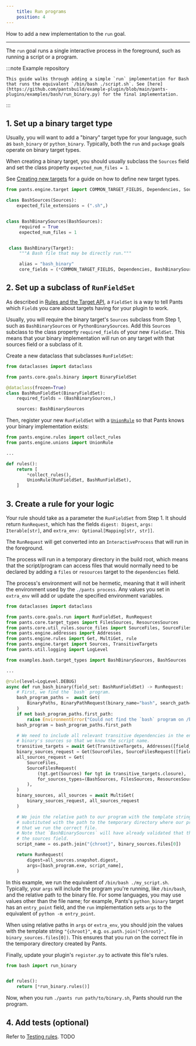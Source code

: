 ```yaml
---
    title: Run programs
    position: 4
---
```



How to add a new implementation to the `run` goal.

---

The `run` goal runs a single interactive process in the foreground, such as running a script or a program.

:::note Example repository

```
This guide walks through adding a simple `run` implementation for Bash that runs the equivalent `/bin/bash ./script.sh`. See [here](https://github.com/pantsbuild/example-plugin/blob/main/pants-plugins/examples/bash/run_binary.py) for the final implementation.

```

:::

## 1. Set up a binary target type

Usually, you will want to add a "binary" target type for your language, such as `bash_binary` or `python_binary`. Typically, both the `run` and `package` goals operate on binary target types.

When creating a binary target, you should usually subclass the `Sources` field and set the class property `expected_num_files = 1`.

See [Creating new targets](doc:target-api-new-targets) for a guide on how to define new target types.

```python
from pants.engine.target import COMMON_TARGET_FIELDS, Dependencies, Sources, Target

class BashSources(Sources):
    expected_file_extensions = (".sh",)


class BashBinarySources(BashSources):
     required = True
     expected_num_files = 1


 class BashBinary(Target):
     """A Bash file that may be directly run."""

     alias = "bash_binary"
     core_fields = (*COMMON_TARGET_FIELDS, Dependencies, BashBinarySources)
```

## 2. Set up a subclass of `RunFieldSet`

As described in [Rules and the Target API](doc:rules-api-and-target-api), a `FieldSet` is a way to tell Pants which `Field`s you care about targets having for your plugin to work.

Usually, you will require the binary target's `Sources` subclass from Step 1, such as `BashBinarySources` or `PythonBinarySources`. Add this `Sources` subclass to the class property `required_fields` of your new `FieldSet`. This means that your binary implementation will run on any target with that sources field or a subclass of it.

Create a new dataclass that subclasses `RunFieldSet`:

```python
from dataclasses import dataclass

from pants.core.goals.binary import BinaryFieldSet

@dataclass(frozen=True)
class BashRunFieldSet(BinaryFieldSet):
    required_fields = (BashBinarySources,)

    sources: BashBinarySources
```

Then, register your new `RunFieldSet` with a [`UnionRule`](doc:rules-api-unions) so that Pants knows your binary implementation exists:

```python
from pants.engine.rules import collect_rules
from pants.engine.unions import UnionRule

...

def rules():
    return [
      	*collect_rules(),
        UnionRule(RunFieldSet, BashRunFieldSet),
    ]
```

## 3. Create a rule for your logic

Your rule should take as a parameter the `RunFieldSet` from Step 1. It should return `RunRequest`, which has the fields `digest: Digest`, `args: Iterable[str]`, and `extra_env: Optional[Mapping[str, str]]`.

The `RunRequest` will get converted into an `InteractiveProcess` that will run in the foreground.

The process will run in a temporary directory in the build root, which means that the script/program can access files that would normally need to be declared by adding a `files` or `resources` target to the `dependencies` field.

The process's environment will not be hermetic, meaning that it will inherit the environment used by the `./pants process`. Any values you set in `extra_env` will add or update the specified environment variables.

```python
from dataclasses import dataclass

from pants.core.goals.run import RunFieldSet, RunRequest
from pants.core.target_types import FilesSources, ResourcesSources
from pants.core.util_rules.source_files import SourceFiles, SourceFilesRequest
from pants.engine.addresses import Addresses
from pants.engine.rules import Get, MultiGet, rule
from pants.engine.target import Sources, TransitiveTargets
from pants.util.logging import LogLevel

from examples.bash.target_types import BashBinarySources, BashSources

...

@rule(level=LogLevel.DEBUG)
async def run_bash_binary(field_set: BashRunFieldSet) -> RunRequest:
    # First, we find the `bash` program.
    bash_program_paths =  await Get(
        BinaryPaths, BinaryPathRequest(binary_name="bash", search_path=("/bin", "/usr/bin")),
    )
    if not bash_program_paths.first_path:
        raise EnvironmentError("Could not find the `bash` program on /bin or /usr/bin.")
    bash_program = bash_program_paths.first_path

    # We need to include all relevant transitive dependencies in the environment. We also get the
    # binary's sources so that we know the script name.
    transitive_targets = await Get(TransitiveTargets, Addresses([field_set.address]))
    binary_sources_request = Get(SourceFiles, SourceFilesRequest([field_set.sources]))
    all_sources_request = Get(
        SourceFiles,
        SourceFilesRequest(
            (tgt.get(Sources) for tgt in transitive_targets.closure),
            for_sources_types=(BashSources, FilesSources, ResourcesSources),
        ),
    )
    binary_sources, all_sources = await MultiGet(
        binary_sources_request, all_sources_request
    )

    # We join the relative path to our program with the template string "{chroot}", which will get
    # substituted with the path to the temporary directory where our program runs. This ensures
    # that we run the correct file.
    # Note that `BashBinarySources` will have already validated that there is exactly one file in
    # the sources field.
    script_name = os.path.join("{chroot}", binary_sources.files[0])

    return RunRequest(
        digest=all_sources.snapshot.digest,
        args=[bash_program.exe, script_name],
    )
```

In this example, we run the equivalent of `/bin/bash ./my_script.sh`. Typically, your `args` will include the program you're running, like `/bin/bash`, and the relative path to the binary file. For some languages, you may use values other than the file name; for example, Pants's `python_binary` target has an `entry_point` field, and the `run` implementation sets `args` to the equivalent of `python -m entry_point`.

When using relative paths in `args` or `extra_env`, you should join the values with the template string `"{chroot}"`, e.g. `os.path.join("{chroot}", binary_sources.files[0])`. This ensures that you run on the correct file in the temporary directory created by Pants.

Finally, update your plugin's `register.py` to activate this file's rules.

```python title="title="pants-plugins/bash/register.py""
from bash import run_binary


def rules():
    return [*run_binary.rules()]
```

Now, when you run `./pants run path/to/binary.sh`, Pants should run the program.

## 4. Add tests (optional)

Refer to [Testing rules](doc:rules-api-testing). TODO
